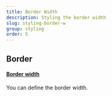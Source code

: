 ```yaml
---
title: Border Width
description: Styling the border width
slug: styling-border-w
group: styling
order: 5
---
```


## Border

#### [Border width](https://tailwindcss.com/docs/border-width)

You can define the border width.
